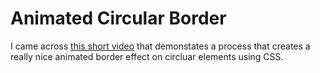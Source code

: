 
# Animated Circular Border

I came across [this short video](https://youtube.com/shorts/BiYBJ9PIbrw) that demonstates a process that creates a really nice animated border effect on circluar elements using CSS.

<FigureFile
  src="/isolations/html/animated-circular-border.html"
  width="500"
  height="700"
/>
